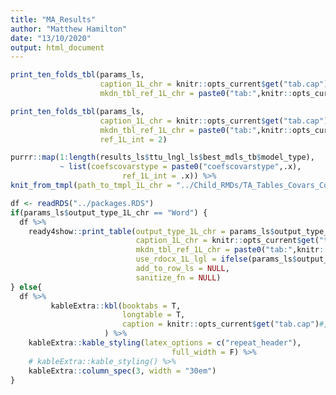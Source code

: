 ---
title: "MA_Results"
author: "Matthew Hamilton"
date: "13/10/2020"
output: html_document
---

```{r tenfoldolstb, tab.cap=make_ten_folds_tbl_title(results_ls), tab.id = 'tenfoldolstb', echo = F, results = 'asis'}
print_ten_folds_tbl(params_ls,
                    caption_1L_chr = knitr::opts_current$get("tab.cap"),
                    mkdn_tbl_ref_1L_chr = paste0("tab:",knitr::opts_current$get("tab.id")))
```
\newpage

```{r tenfoldglmtb, tab.cap=make_ten_folds_tbl_title(results_ls, ref_1L_int=2), tab.id = 'tenfoldglmtb', echo = F, results = 'asis'}
print_ten_folds_tbl(params_ls,
                    caption_1L_chr = knitr::opts_current$get("tab.cap"),
                    mkdn_tbl_ref_1L_chr = paste0("tab:",knitr::opts_current$get("tab.id")),
                    ref_1L_int = 2)
```
\newpage
<!-- \blandscape -->
<!-- <!---BLOCK_LANDSCAPE_START---> 

```{r, eval = length(results_ls$ttu_lngl_ls$incld_covars_chr)>0, echo=FALSE, results='asis'}
purrr::map(1:length(results_ls$ttu_lngl_ls$best_mdls_tb$model_type),
           ~ list(coefscovarstype = paste0("coefscovarstype",.x),
                         ref_1L_int = .x)) %>%
knit_from_tmpl(path_to_tmpl_1L_chr = "../Child_RMDs/TA_Tables_Covars_Coefs.Rmd")
```

<!-- \elandscape -->
<!-- <!---BLOCK_LANDSCAPE_STOP--->
\newpage

```{r cpkgs, tab.cap='R Packages used in data analysis and reporting', tab.id = 'cpkgs', echo = F, results = 'asis'}
df <- readRDS("../packages.RDS")
if(params_ls$output_type_1L_chr == "Word") {
  df %>%
    ready4show::print_table(output_type_1L_chr = params_ls$output_type_1L_chr,
                            caption_1L_chr = knitr::opts_current$get("tab.cap"),
                            mkdn_tbl_ref_1L_chr = paste0("tab:",knitr::opts_current$get("tab.id")),
                            use_rdocx_1L_lgl = ifelse(params_ls$output_type_1L_chr=="Word",T,F),
                            add_to_row_ls = NULL,
                            sanitize_fn = NULL)
} else{
  df %>%
         kableExtra::kbl(booktabs = T,
                         longtable = T,
                         caption = knitr::opts_current$get("tab.cap")#,escape = F
                     ) %>%
    kableExtra::kable_styling(latex_options = c("repeat_header"),
                                    full_width = F) %>%
    # kableExtra::kable_styling() %>%
    kableExtra::column_spec(3, width = "30em")
}        
```


